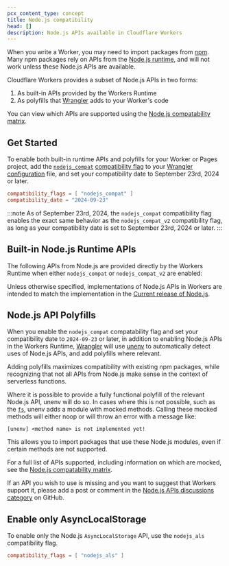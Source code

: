 ```yaml
---
pcx_content_type: concept
title: Node.js compatibility
head: []
description: Node.js APIs available in Cloudflare Workers
---
```



When you write a Worker, you may need to import packages from [npm](https://www.npmjs.com/). Many npm packages rely on APIs from the [Node.js runtime](https://nodejs.org/en/about), and will not work unless these Node.js APIs are available.

Cloudflare Workers provides a subset of Node.js APIs in two forms:

1. As built-in APIs provided by the Workers Runtime
2. As polyfills that [Wrangler](/workers/wrangler/) adds to your Worker's code

You can view which APIs are supported using the [Node.js compatability matrix](https://workers-nodejs-compat-matrix.pages.dev).

## Get Started

To enable both built-in runtime APIs and polyfills for your Worker or Pages project, add the [`nodejs_compat`](/workers/configuration/compatibility-dates/#nodejs-compatibility-flag) [compatibility flag](/workers/configuration/compatibility-dates/#nodejs-compatibility-flag) to your [Wrangler configuration](/workers/wrangler/configuration) file, and set your compatibility date to September 23rd, 2024 or later.


<WranglerConfig>

```toml title="wrangler.toml"
compatibility_flags = [ "nodejs_compat" ]
compatibility_date = "2024-09-23"
```

</WranglerConfig>

:::note
As of September 23rd, 2024, the `nodejs_compat` compatibility flag enables the exact same behavior as the `nodejs_compat_v2` compatibility flag, as long as your compatibility date is set to September 23rd, 2024 or later.
:::

## Built-in Node.js Runtime APIs

The following APIs from Node.js are provided directly by the Workers Runtime when either `nodejs_compat` or `nodejs_compat_v2` are enabled:

<DirectoryListing />

Unless otherwise specified, implementations of Node.js APIs in Workers are intended to match the implementation in the [Current release of Node.js](https://github.com/nodejs/release#release-schedule).

## Node.js API Polyfills

When you enable the `nodejs_compat` compatability flag and set your compatibility date to `2024-09-23` or later, in addition to enabling Node.js APIs in the Workers Runtime, [Wrangler](/workers/wrangler/) will use [unenv](https://github.com/unjs/unenv) to automatically detect uses of Node.js APIs, and add polyfills where relevant.

Adding polyfills maximizes compatibility with existing npm packages, while recognizing that not all APIs from Node.js make sense in the context of serverless functions.

Where it is possible to provide a fully functional polyfill of the relevant Node.js API, unenv will do so.
In cases where this is not possible, such as the [`fs`](https://nodejs.org/api/fs.html), unenv adds a module with mocked methods.
Calling these mocked methods will either noop or will throw an error with a message like:

```
[unenv] <method name> is not implemented yet!
```

This allows you to import packages that use these Node.js modules, even if certain methods are not supported.

For a full list of APIs supported, including information on which are mocked, see the [Node.js compatability matrix](https://workers-nodejs-compat-matrix.pages.dev).

If an API you wish to use is missing and you want to suggest that Workers support it, please add a post or comment in the
[Node.js APIs discussions category](https://github.com/cloudflare/workerd/discussions/categories/node-js-apis) on GitHub.

## Enable only AsyncLocalStorage

To enable only the Node.js `AsyncLocalStorage` API, use the `nodejs_als` compatibility flag.

<WranglerConfig>

```toml
compatibility_flags = [ "nodejs_als" ]
```

</WranglerConfig>
